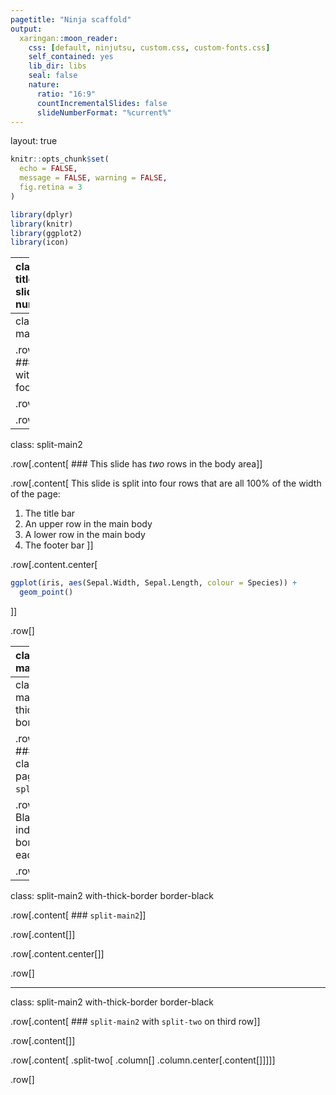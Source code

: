 ```yaml
---
pagetitle: "Ninja scaffold"
output:
  xaringan::moon_reader:
    css: [default, ninjutsu, custom.css, custom-fonts.css]
    self_contained: yes
    lib_dir: libs
    seal: false
    nature:
      ratio: "16:9"
      countIncrementalSlides: false
      slideNumberFormat: "%current%"
---
```

layout: true

```r
knitr::opts_chunk$set(
  echo = FALSE,
  message = FALSE, warning = FALSE,
  fig.retina = 3
)
```

```r
library(dplyr)
library(knitr)
library(ggplot2)
library(icon)
```

---
class: split-title hide-slide-number

.row[.content[
# `r fa("user-ninja", size = 3)`
]]

.row[.content[
# Ninja scaffolding
## Splitting [{xaringan}](https://slides.yihui.org/xaringan/#1) slides into sections
### Adapting [Emi Tanaka](https://emitanaka.org/)'s [Ninjutsu](https://emitanaka.org/ninja-theme/themes/kunoichi/kunoichi-theme-example.html#7)

`r fa('twitter')` [mattdray](https://twitter.com/mattdray)
`r fa('github')` [matt-dray](https://github.com/matt-dray)
`r fa('globe')` [rostrum.blog](https://www.rostrum.blog/) 
]]

---
class: split-main1

.row[.content[
### A page with title and footer bars
]]

.row[.content[
```r
ggplot(iris, aes(Sepal.Width, Sepal.Length, colour = Species)) +
  geom_point()
```
]]

.row[
]

---
class: split-main2

.row[.content[
### This slide has _two_ rows in the body area
]]

.row[.content[
This slide is split into four rows that are all 100% of the width of the page:

1. The title bar
1. An upper row in the main body
1. A lower row in the main body
1. The footer bar
]]

.row[.content.center[
```r
ggplot(iris, aes(Sepal.Width, Sepal.Length, colour = Species)) +
  geom_point()
```
]]

.row[
]

---
class: split-main2

.row[.content[
### The lower body row is now split vertically!
]]

.row[.content[
Here is some text for this row that stretches aaaaall the way across the page and wraps down to the next line.
]]

.row[.content[
.split-two[
.column[.content[
`r kable(head(iris), format = "html")`
]]
.column.center[.content[
`r fa("r-project", size = 5)` 
]]
]
]]

.row[
]

---
class: split-main1 with-thick-border border-black

.row[.content[
### The class for this page is `split-main1`
]]

.row[.content[
Black bars indicate the borders for each row.
]]

.row[
]

---
class: split-main2 with-thick-border border-black

.row[.content[
### `split-main2`
]]

.row[.content[
]]

.row[.content.center[
]]

.row[
]

---
class: split-main2 with-thick-border border-black

.row[.content[
### `split-main2` with `split-two` on third row
]]

.row[.content[
]]

.row[.content[
.split-two[
.column[
]
.column.center[.content[
]]
]
]]

.row[
]